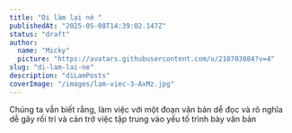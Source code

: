 ```yaml
---
title: "Di làm lại nè "
publishedAt: "2025-05-08T14:39:02.147Z"
status: "draft"
author:
  name: "Micky"
  picture: "https://avatars.githubusercontent.com/u/210703084?v=4"
slug: "di-lam-lai-ne"
description: "diLamPosts"
coverImage: "/images/lam-viec-3-AxMz.jpg"
---
```


Chúng ta vẫn biết rằng, làm việc với một đoạn văn bản dễ đọc và rõ nghĩa dễ gây rối trí và cản trở việc tập trung vào yếu tố trình bày văn bản